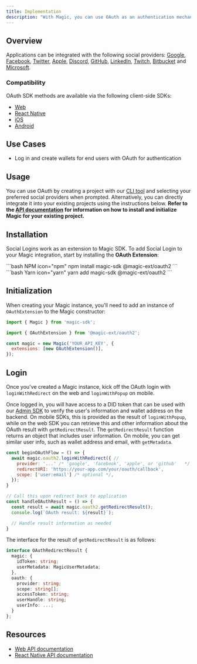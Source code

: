 ```yaml
---
title: Implementation
description: "With Magic, you can use OAuth as an authentication mechanism, giving users a simple way to log in with supported social providers."
---
```


## Overview

Applications can be integrated with the following social providers: [Google](/embedded-wallets/authentication/login/oauth/social-providers/google), [Facebook](/embedded-wallets/authentication/login/oauth/social-providers/facebook), [Twitter](/embedded-wallets/authentication/login/oauth/social-providers/twitter), [Apple](/embedded-wallets/authentication/login/oauth/social-providers/apple), [Discord](/embedded-wallets/authentication/login/oauth/social-providers/discord), [GitHub](/embedded-wallets/authentication/login/oauth/social-providers/github), [LinkedIn](/embedded-wallets/authentication/login/oauth/social-providers/linkedin), [Twitch](/embedded-wallets/authentication/login/oauth/social-providers/twitch), [Bitbucket](/embedded-wallets/authentication/login/oauth/social-providers/bitbucket) and [Microsoft](/embedded-wallets/authentication/login/oauth/social-providers/microsoft).

### Compatibility

OAuth SDK methods are available via the following client-side SDKs:

- [Web](/embedded-wallets/sdk/client-side/javascript)
- [React Native](/embedded-wallets/sdk/client-side/react-native)
- [iOS](/embedded-wallets/sdk/client-side/ios)
- [Android](/embedded-wallets/sdk/client-side/android)

## Use Cases

- Log in and create wallets for end users with OAuth for authentication

## Usage

You can use OAuth by creating a project with our [CLI tool](/embedded-wallets/quickstart/overview) and selecting your preferred social providers when prompted. Alternatively, you can directly integrate it into your existing projects using the instructions below. **Refer to the **[**API documentation**](/embedded-wallets/sdk/overview)** for information on how to install and initialize Magic for your existing project.**

## Installation

Social Logins work as an extension to Magic SDK. To add Social Login to your Magic integration, start by installing the **OAuth Extension**:

<CodeGroup>
```bash NPM icon="npm"
npm install magic-sdk @magic-ext/oauth2
```
```bash Yarn icon="yarn"
yarn add magic-sdk @magic-ext/oauth2
```

</CodeGroup>

## Initialization

When creating your Magic instance, you'll need to add an instance of `OAuthExtension` to the Magic constructor:

```javascript JavaScript icon="square-js"
import { Magic } from 'magic-sdk';

import { OAuthExtension } from '@magic-ext/oauth2';

const magic = new Magic('YOUR_API_KEY', {
  extensions: [new OAuthExtension()],
});
```

## Login

Once you've created a Magic instance, kick off the OAuth login with `loginWithRedirect` on the web and `loginWithPopup` on mobile.

Once logged in, you will have access to a DID token that can be used with our [Admin SDK](/embedded-wallets/sdk/server-side/node#token-module) to verify the user's information and wallet address on the backend. On mobile SDKs, this is provided as the result of `loginWithPopup`, while on the web SDK you can retrieve this and other information about the OAuth result with `getRedirectResult`. The `getRedirectResult` function returns an object that includes user information. On mobile, you can get similar user info, such as wallet address and email, with `getMetadata`.


```javascript JavaScript icon="square-js"
const beginOAuthFlow = () => {
  await magic.oauth2.loginWithRedirect({ //
    provider: '...' /* 'google', 'facebook', 'apple', or 'github'   */,
    redirectURI: 'https://your-app.com/your/oauth/callback',
    scope: ['user:email'] /* optional */,
  });
}

// Call this upon redirect back to application
const handleOAuthResult = () => {
  const result = await magic.oauth2.getRedirectResult();
  console.log(`OAuth result: ${result}`);

  // Handle result information as needed
}

```

The interface for the result of `getRedirectResult` is as follows:

```typescript
interface OAuthRedirectResult {
  magic: {
    idToken: string;
    userMetadata: MagicUserMetadata;
  },
  oauth: {
    provider: string;
    scope: string[];
    accessToken: string;
    userHandle: string;
    userInfo: ...;
  }
};
```

## Resources

- [Web API documentation](/embedded-wallets/sdk/client-side/javascript#loginwithredirect)
- [React Native API documentation](/embedded-wallets/sdk/client-side/react-native#loginwithpopup)
